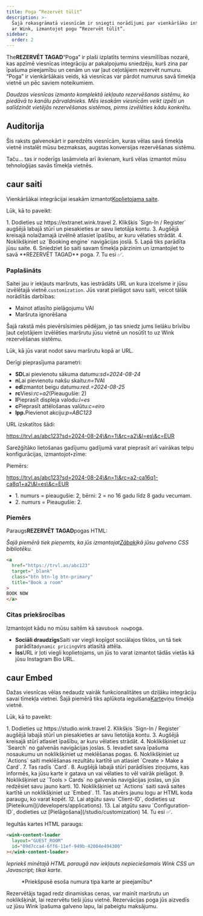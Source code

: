 ```yaml
---
title: Poga “Rezervēt tūlīt”
description: >-
  Šajā rokasgrāmatā viesnīcām ir sniegti norādījumi par vienkāršāko integrāciju
  ar Wink, izmantojot pogu “Rezervēt tūlīt”.
sidebar:
  order: 2
---
```


The**REZERVĒT TAGAD**“Poga” ir plaši izplatīts termins viesmīlības nozarē, kas apzīmē viesnīcas integrāciju ar pakalpojumu sniedzēju, kurš zina par īpašuma pieejamību un cenām un var ļaut ceļotājiem rezervēt numuru. “Poga” ir vienkāršākais veids, kā viesnīcas var pārdot numurus savā tīmekļa vietnē un pēc saviem noteikumiem.

*Daudzas viesnīcas izmanto komplektā iekļauto rezervēšanas sistēmu, ko piedāvā to kanālu pārvaldnieks. Mēs iesakām viesnīcām veikt izpēti un salīdzināt vietējās rezervēšanas sistēmas, pirms izvēlēties kādu konkrētu.*

## Auditorija

Šis raksts galvenokārt ir paredzēts viesnīcām, kuras vēlas savā tīmekļa vietnē instalēt mūsu bezmaksas, augstas konversijas rezervēšanas sistēmu.

Taču... tas ir noderīgs lasāmviela arī ikvienam, kurš vēlas izmantot mūsu tehnoloģijas savās tīmekļa vietnēs.

## caur saiti

Vienkāršākai integrācijai iesakām izmantot[Koplietojama saite](/studio/shareable-links).

Lūk, kā to paveikt:

<Steps>
  1. Dodieties uz https://extranet.wink.travel
  2. Klikšķis `Sign-In / Register` augšējā labajā stūrī un piesakieties ar savu lietotāja kontu.
  3. Augšējā kreisajā nolaižamajā izvēlnē atlasiet īpašību, ar kuru vēlaties strādāt.
  4. Noklikšķiniet uz `Booking engine` navigācijas joslā.
  5. Lapā tiks parādīta jūsu saite.
  6. Sniedziet šo saiti savam tīmekļa pārzinim un izmantojiet to savā **REZERVĒT TAGAD** poga.
  7. Tu esi ✅.
</Steps>


### Paplašināts

Saitei jau ir iekļauts maršruts, kas iestrādāts URL un kura izcelsme ir jūsu izvēlētajā vietnē.`customization`.
Jūs varat pielāgot savu saiti, veicot tālāk norādītās darbības:

* Mainot atlasīto pielāgojumu VAI
* Maršruta ignorēšana

Šajā rakstā mēs pievērsīsimies pēdējam, jo ​​tas sniedz jums lielāku brīvību ļaut ceļotājiem izvēlēties maršrutu jūsu vietnē un nosūtīt to uz Wink rezervēšanas sistēmu.

Lūk, kā jūs varat nodot savu maršrutu kopā ar URL.

Derīgi pieprasījuma parametri:

* **SD**Lai pievienotu sākuma datumu:*sd=2024-08-24*
* **n**Lai pievienotu nakšu skaitu:*n=1*VAI
* **ed**Izmantot beigu datumu:*red.=2024-08-25*
* **rc**Viesi:*rc=a2*(Pieaugušie: 2)
* **l**Pieprasīt displeja valodu:*l=es*
* **c**Pieprasīt attēlošanas valūtu:*c=eiro*
* **lpp.**&#x50;ievienot akciju:*p=ABC123*

URL izskatītos šādi:

https://trvl.as/abc123?sd=2024-08-24\&n=1\&rc=a2\&l=es\&c=EUR

Sarežģītāko lietošanas gadījumu gadījumā varat pieprasīt arī vairākas telpu konfigurācijas, izmantojot`+`zīme:

Piemērs:

https://trvl.as/abc123?sd=2024-08-24\&n=1\&rc=a2-ca16q1-ca8q1+a2\&l=es\&c=EUR

* 1. numurs = pieaugušie: 2, bērni: 2 = no 16 gadu līdz 8 gadu vecumam.
* 2. numurs = Pieaugušie: 2.

### Piemērs

Paraugs**REZERVĒT TAGAD**pogas HTML:

*Šajā piemērā tiek pieņemts, ka jūs izmantojat[Zābaki](https://getbootstrap.com)kā jūsu galveno CSS bibliotēku.*

```html
<a
  href="https://trvl.as/abc123"
  target="_blank"
  class="btn btn-lg btn-primary"
  title="Book a room"
>
BOOK NOW
</a>
```

### Citas priekšrocības

Izmantojot kādu no mūsu saitēm kā savu`book now`poga.

* **Sociāli draudzīgs**Saiti var viegli kopīgot sociālajos tīklos, un tā tiek parādīta`dynamic pricing`virs atlasītā attēla.
* **Īss**URL ir ļoti viegli koplietojams, un jūs to varat izmantot tādās vietās kā jūsu Instagram Bio URL.

## caur Embed

Dažas viesnīcas vēlas nedaudz vairāk funkcionalitātes un dziļāku integrāciju savai tīmekļa vietnei. Šajā piemērā tiks aplūkota iegulšana[Karte](/studio/cards)viņu tīmekļa vietnē.

Lūk, kā to paveikt:

<Steps>
  1. Dodieties uz https://studio.wink.travel
  2. Klikšķis `Sign-In / Register` augšējā labajā stūrī un piesakieties ar savu lietotāja kontu.
  3. Augšējā kreisajā stūrī atlasiet īpašību, ar kuru vēlaties strādāt.
  4. Noklikšķiniet uz `Search` no galvenās navigācijas joslas.
  5. Ievadiet sava īpašuma nosaukumu un noklikšķiniet uz meklēšanas pogas.
  6. Noklikšķiniet uz `Actions` saiti meklēšanas rezultātu kartītē un atlasiet `Create > Make a Card`.
  7. Tas radīs `Card`.
  8. Augšējā labajā stūrī parādīsies ziņojums, kas informēs, ka jūsu karte ir gatava un vai vēlaties to vēl vairāk pielāgot.
  9. Noklikšķiniet uz `Tools > Cards` no galvenās navigācijas joslas, un jūs redzēsiet savu jauno karti.
  10. Noklikšķiniet uz `Actions` saiti savā saites kartītē un noklikšķiniet uz `Embed`.
  11. Tas atvērs jaunu logu ar HTML koda paraugu, ko varat kopēt.
  12. Lai atgūtu savu `Client-ID`, dodieties uz [Pieteikumi](/developers/applications).
  13. Lai atgūtu savu `Configuration-ID`, dodieties uz [Pielāgošana](/studio/customization)
  14. Tu esi ✅.
</Steps>


Iegultās kartes HTML paraugs:

```html
<wink-content-loader
  layout="GUEST_ROOM"
  id="09d7cca4-6ff6-11ef-949b-42004e494300"
></wink-content-loader>
```

*Iepriekš minētajā HTML paraugā nav iekļauts nepieciešamais Wink CSS un Javascript; tikai karte.*

<figure>
  <CloudinaryImage width="350" height="829" resize="scale" quality="best" alt="Kartītes priekšskatījums" src="academy/card-example" errorImage="noimage_opaque_nyrtl0.png" />

  <figcaption>*Priekšpusē esoša numura tipa karte ar pieejamību*</figcaption>
</figure>


Rezervētājs tagad redz dinamiskas cenas, var mainīt maršrutu un noklikšķināt, lai rezervētu tieši jūsu vietnē. Rezervācijas poga jūs aizvedīs uz jūsu Wink īpašuma galveno lapu, lai pabeigtu maksājumu.

